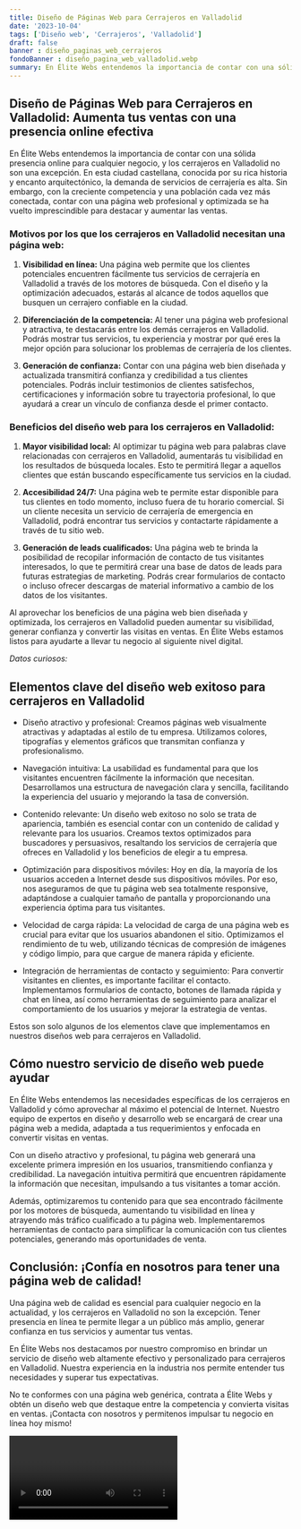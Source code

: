 ```yaml
---
title: Diseño de Páginas Web para Cerrajeros en Valladolid
date: '2023-10-04'
tags: ['Diseño web', 'Cerrajeros', 'Valladolid']
draft: false
banner : diseño_paginas_web_cerrajeros
fondoBanner : diseño_pagina_web_valladolid.webp
summary: En Élite Webs entendemos la importancia de contar con una sólida presencia online para cualquier negocio, y los cerrajeros en Valladolid no son una excepción. En esta ciudad castellana, conocida por su rica historia y encanto arquitectónico, la demanda de servicios de cerrajería es alta. Sin embargo, con la creciente competencia y una población cada vez más conectada, contar con una página web profesional y optimizada se ha vuelto imprescindible para destacar y aumentar las ventas.
---
```


## Diseño de Páginas Web para Cerrajeros en Valladolid: Aumenta tus ventas con una presencia online efectiva

En Élite Webs entendemos la importancia de contar con una sólida presencia online para cualquier negocio, y los cerrajeros en Valladolid no son una excepción. En esta ciudad castellana, conocida por su rica historia y encanto arquitectónico, la demanda de servicios de cerrajería es alta. Sin embargo, con la creciente competencia y una población cada vez más conectada, contar con una página web profesional y optimizada se ha vuelto imprescindible para destacar y aumentar las ventas.

### Motivos por los que los cerrajeros en Valladolid necesitan una página web:

1. **Visibilidad en línea:** Una página web permite que los clientes potenciales encuentren fácilmente tus servicios de cerrajería en Valladolid a través de los motores de búsqueda. Con el diseño y la optimización adecuados, estarás al alcance de todos aquellos que busquen un cerrajero confiable en la ciudad.

2. **Diferenciación de la competencia:** Al tener una página web profesional y atractiva, te destacarás entre los demás cerrajeros en Valladolid. Podrás mostrar tus servicios, tu experiencia y mostrar por qué eres la mejor opción para solucionar los problemas de cerrajería de los clientes.

3. **Generación de confianza:** Contar con una página web bien diseñada y actualizada transmitirá confianza y credibilidad a tus clientes potenciales. Podrás incluir testimonios de clientes satisfechos, certificaciones y información sobre tu trayectoria profesional, lo que ayudará a crear un vínculo de confianza desde el primer contacto.

### Beneficios del diseño web para los cerrajeros en Valladolid:

1. **Mayor visibilidad local:** Al optimizar tu página web para palabras clave relacionadas con cerrajeros en Valladolid, aumentarás tu visibilidad en los resultados de búsqueda locales. Esto te permitirá llegar a aquellos clientes que están buscando específicamente tus servicios en la ciudad.

2. **Accesibilidad 24/7:** Una página web te permite estar disponible para tus clientes en todo momento, incluso fuera de tu horario comercial. Si un cliente necesita un servicio de cerrajería de emergencia en Valladolid, podrá encontrar tus servicios y contactarte rápidamente a través de tu sitio web.

3. **Generación de leads cualificados:** Una página web te brinda la posibilidad de recopilar información de contacto de tus visitantes interesados, lo que te permitirá crear una base de datos de leads para futuras estrategias de marketing. Podrás crear formularios de contacto o incluso ofrecer descargas de material informativo a cambio de los datos de los visitantes.

Al aprovechar los beneficios de una página web bien diseñada y optimizada, los cerrajeros en Valladolid pueden aumentar su visibilidad, generar confianza y convertir las visitas en ventas. En Élite Webs estamos listos para ayudarte a llevar tu negocio al siguiente nivel digital.

*Datos curiosos:*


<GifSeo />

<Cta />

## Elementos clave del diseño web exitoso para cerrajeros en Valladolid

- Diseño atractivo y profesional: Creamos páginas web visualmente atractivas y adaptadas al estilo de tu empresa. Utilizamos colores, tipografías y elementos gráficos que transmitan confianza y profesionalismo.

- Navegación intuitiva: La usabilidad es fundamental para que los visitantes encuentren fácilmente la información que necesitan. Desarrollamos una estructura de navegación clara y sencilla, facilitando la experiencia del usuario y mejorando la tasa de conversión.

- Contenido relevante: Un diseño web exitoso no solo se trata de apariencia, también es esencial contar con un contenido de calidad y relevante para los usuarios. Creamos textos optimizados para buscadores y persuasivos, resaltando los servicios de cerrajería que ofreces en Valladolid y los beneficios de elegir a tu empresa.

- Optimización para dispositivos móviles: Hoy en día, la mayoría de los usuarios acceden a Internet desde sus dispositivos móviles. Por eso, nos aseguramos de que tu página web sea totalmente responsive, adaptándose a cualquier tamaño de pantalla y proporcionando una experiencia óptima para tus visitantes.

- Velocidad de carga rápida: La velocidad de carga de una página web es crucial para evitar que los usuarios abandonen el sitio. Optimizamos el rendimiento de tu web, utilizando técnicas de compresión de imágenes y código limpio, para que cargue de manera rápida y eficiente.

- Integración de herramientas de contacto y seguimiento: Para convertir visitantes en clientes, es importante facilitar el contacto. Implementamos formularios de contacto, botones de llamada rápida y chat en línea, así como herramientas de seguimiento para analizar el comportamiento de los usuarios y mejorar la estrategia de ventas.

Estos son solo algunos de los elementos clave que implementamos en nuestros diseños web para cerrajeros en Valladolid.

## Cómo nuestro servicio de diseño web puede ayudar

En Élite Webs entendemos las necesidades específicas de los cerrajeros en Valladolid y cómo aprovechar al máximo el potencial de Internet. Nuestro equipo de expertos en diseño y desarrollo web se encargará de crear una página web a medida, adaptada a tus requerimientos y enfocada en convertir visitas en ventas.

Con un diseño atractivo y profesional, tu página web generará una excelente primera impresión en los usuarios, transmitiendo confianza y credibilidad. La navegación intuitiva permitirá que encuentren rápidamente la información que necesitan, impulsando a tus visitantes a tomar acción.

Además, optimizaremos tu contenido para que sea encontrado fácilmente por los motores de búsqueda, aumentando tu visibilidad en línea y atrayendo más tráfico cualificado a tu página web. Implementaremos herramientas de contacto para simplificar la comunicación con tus clientes potenciales, generando más oportunidades de venta.

## Conclusión: ¡Confía en nosotros para tener una página web de calidad!

Una página web de calidad es esencial para cualquier negocio en la actualidad, y los cerrajeros en Valladolid no son la excepción. Tener presencia en línea te permite llegar a un público más amplio, generar confianza en tus servicios y aumentar tus ventas.

En Élite Webs nos destacamos por nuestro compromiso en brindar un servicio de diseño web altamente efectivo y personalizado para cerrajeros en Valladolid. Nuestra experiencia en la industria nos permite entender tus necesidades y superar tus expectativas.

No te conformes con una página web genérica, contrata a Élite Webs y obtén un diseño web que destaque entre la competencia y convierta visitas en ventas. ¡Contacta con nosotros y permitenos impulsar tu negocio en línea hoy mismo!

<Video />

<CtaBot job='Cerrajeros' city='Valladolid'/>

<Gmaps query='Valladolid+españa+maps' />